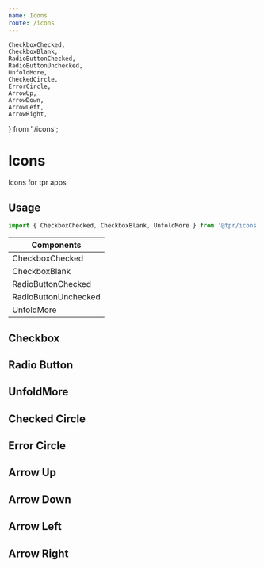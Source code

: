 ```yaml
---
name: Icons
route: /icons
---
```


	CheckboxChecked,
	CheckboxBlank,
	RadioButtonChecked,
	RadioButtonUnchecked,
	UnfoldMore,
	CheckedCircle,
	ErrorCircle,
	ArrowUp,
	ArrowDown,
	ArrowLeft,
	ArrowRight,
} from './icons';

# Icons

Icons for tpr apps

## Usage

```js
import { CheckboxChecked, CheckboxBlank, UnfoldMore } from '@tpr/icons';
```

| Components           |
| -------------------- |
| CheckboxChecked      |
| CheckboxBlank        |
| RadioButtonChecked   |
| RadioButtonUnchecked |
| UnfoldMore           |

## Checkbox

<Playground>
	<CheckboxChecked />
	<CheckboxBlank />
</Playground>

## Radio Button

<Playground>
	<RadioButtonChecked />
	<RadioButtonUnchecked />
</Playground>

## UnfoldMore

<Playground>
	<UnfoldMore />
</Playground>

## Checked Circle

<Playground>
	<CheckedCircle />
</Playground>

## Error Circle

<Playground>
	<ErrorCircle />
</Playground>

## Arrow Up

<Playground>
	<ArrowUp />
</Playground>

## Arrow Down

<Playground>
	<ArrowDown />
</Playground>

## Arrow Left

<Playground>
	<ArrowLeft />
</Playground>

## Arrow Right

<Playground>
	<ArrowRight />
</Playground>
